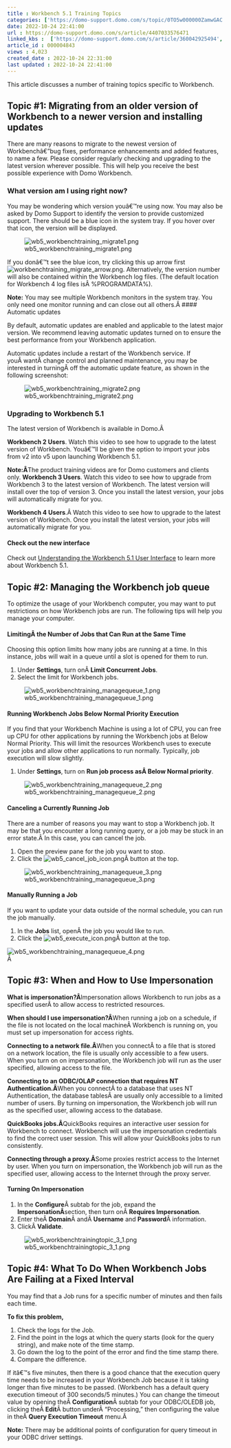 ```yaml
---
title : Workbench 5.1 Training Topics
categories: ['https://domo-support.domo.com/s/topic/0TO5w000000ZamwGAC']
date: 2022-10-24 22:41:00
url : https://domo-support.domo.com/s/article/4407033576471
linked_kbs :  ['https://domo-support.domo.com/s/article/360042925494', 'https://domo-support.domo.com/s/knowledge-base', 'https://domo-support.domo.com/s/article/4407033576471', 'https://domo-support.domo.com/s/article/360043429953', 'https://domo-support.domo.com/s/article/4407032210199', 'https://domo-support.domo.com/s/article/360043429933', 'https://domo-support.domo.com/s/article/360043429693', 'https://domo-support.domo.com/s/topic/0TO5w000000ZamwGAC', 'https://domo-support.domo.com/s/article/360043429913']
article_id : 000004843
views : 4,023
created_date : 2022-10-24 22:31:00
last updated : 2022-10-24 22:41:00
---
```




This article discusses a number of training topics specific to Workbench.


Topic #1: Migrating from an older version of Workbench to a newer version and installing updates
------------------------------------------------------------------------------------------------


There are many reasons to migrate to the newest version of Workbenchâ€”bug fixes, performance enhancements and added features, to name a few. Please consider regularly checking and upgrading to the latest version wherever possible. This will help you receive the best possible experience with Domo Workbench.


### What version am I using right now?


You may be wondering which version youâ€™re using now. You may also be asked by Domo Support to identify the version to provide customized support. There should be a blue icon in the system tray. If you hover over that icon, the version will be displayed.  
  
![wb5_workbenchtraining_migrate1.png](wb5_workbenchtraining_migrate1.png)  



If you donâ€™t see the blue icon, try clicking this up arrow first ![workbenchtraining_migrate_arrow.png](workbenchtraining_migrate_arrow.png). Alternatively, the version number will also be contained within the Workbench log files. (The default location for Workbench 4 log files isÂ %PROGRAMDATA%\Domo\Workbench\Logs).


**Note:** You may see multiple Workbench monitors in the system tray. You only need one monitor running and can close out all others.Â
#### Automatic updates


By default, automatic updates are enabled and applicable to the latest major version. We recommend leaving automatic updates turned on to ensure the best performance from your Workbench application.


Automatic updates include a restart of the Workbench service. If youÂ wantÂ change control and planned maintenance, you may be interested in turningÂ off the automatic update feature, as shown in the following screenshot:  
  
![wb5_workbenchtraining_migrate2.png](wb5_workbenchtraining_migrate2.png)  



### Upgrading to Workbench 5.1


The latest version of Workbench is available in Domo.Â 


**Workbench 2 Users**. Watch this video to see how to upgrade to the latest version of Workbench. Youâ€™ll be given the option to import your jobs from v2 into v5 upon launching Workbench 5.1.


**Note:Â**The product training videos are for Domo customers and clients only.
**Workbench 3 Users**. Watch this video to see how to upgrade from Workbench 3 to the latest version of Workbench. The latest version will install over the top of version 3. Once you install the latest version, your jobs will automatically migrate for you.


**Workbench 4 Users**.Â Watch this video to see how to upgrade to the latest version of Workbench. Once you install the latest version, your jobs will automatically migrate for you.


#### Check out the new interface


Check out [Understanding the Workbench 5.1 User Interface](..\understanding_the_workbench_51_user_interface\index.md) to learn more about Workbench 5.1.


Topic #2: Managing the Workbench job queue
------------------------------------------


To optimize the usage of your Workbench computer, you may want to put restrictions on how Workbench jobs are run. The following tips will help you manage your computer.


#### LimitingÂ the Number of Jobs that Can Run at the Same Time


Choosing this option limits how many jobs are running at a time. In this instance, jobs will wait in a queue until a slot is opened for them to run.


1. Under **Settings**, turn onÂ **Limit Concurrent Jobs**.
2. Select the limit for Workbench jobs.  
  
![wb5_workbenchtraining_managequeue_1.png](wb5_workbenchtraining_managequeue_1.png)


#### Running Workbench Jobs Below Normal Priority Execution


If you find that your Workbench Machine is using a lot of CPU, you can free up CPU for other applications by running the Workbench jobs at Below Normal Priority. This will limit the resources Workbench uses to execute your jobs and allow other applications to run normally. Typically, job execution will slow slightly.


1. Under **Settings**, turn on **Run job process as****Â Below Normal priority**.  
  
![wb5_workbenchtraining_managequeue_2.png](wb5_workbenchtraining_managequeue_2.png)


#### Canceling a Currently Running Job


There are a number of reasons you may want to stop a Workbench job. It may be that you encounter a long running query, or a job may be stuck in an error state.Â In this case, you can cancel the job.


1. Open the preview pane for the job you want to stop.
2. Click the ![wb5_cancel_job_icon.png](wb5_cancel_job_icon.png)Â button at the top.  
  
![wb5_workbenchtraining_managequeue_3.png](wb5_workbenchtraining_managequeue_3.png)


#### Manually Running a Job


If you want to update your data outside of the normal schedule, you can run the job manually.


1. In the **Jobs** list, openÂ the job you would like to run.
2. Click the ![wb5_execute_icon.png](wb5_execute_icon.png)Â button at the top.  
  
![wb5_workbenchtraining_managequeue_4.png](wb5_workbenchtraining_managequeue_4.png)  
Â


Topic #3: When and How to Use Impersonation
-------------------------------------------


**What is impersonation?Â**Impersonation allows Workbench to run jobs as a specified userÂ to allow access to restricted resources.


**When should I use impersonation?Â**When running a job on a schedule, if the file is not located on the local machineÂ Workbench is running on, you must set up impersonation for access rights.


**Connecting to a network file.Â**When you connectÂ to a file that is stored on a network location, the file is usually only accessible to a few users. When you turn on on impersonation, the Workbench job will run as the user specified, allowing access to the file.


**Connecting to an ODBC/OLAP connection that requires NT Authentication.Â**When you connectÂ to a database that uses NT Authentication, the database tablesÂ are usually only accessible to a limited number of users. By turning on impersonation, the Workbench job will run as the specified user, allowing access to the database.


**QuickBooks jobs.Â**QuickBooks requires an interactive user session for Workbench to connect. Workbench will use the impersonation credentials to find the correct user session. This will allow your QuickBooks jobs to run consistently.


**Connecting through a proxy.Â**Some proxies restrict access to the Internet by user. When you turn on impersonation, the Workbench job will run as the specified user, allowing access to the Internet through the proxy server.


#### Turning On Impersonation


1. In the **Configure**Â subtab for the job, expand the **ImpersonationÂ**section, then turn onÂ **Requires Impersonation**.
2. Enter theÂ **Domain**Â andÂ **Username** and **Password**Â information.
3. ClickÂ **Validate**.  
  
![wb5_workbenchtrainingtopic_3_1.png](wb5_workbenchtrainingtopic_3_1.png)


Topic #4: What To Do When Workbench Jobs Are Failing at a Fixed Interval
------------------------------------------------------------------------


You may find that a Job runs for a specific number of minutes and then fails each time.


**To fix this problem,** 


1. Check the logs for the Job.
2. Find the point in the logs at which the query starts (look for the query string), and make note of the time stamp.
3. Go down the log to the point of the error and find the time stamp there.
4. Compare the difference.


If itâ€™s five minutes, then there is a good chance that the execution query time needs to be increased in your Workbench Job because it is taking longer than five minutes to be passed. (Workbench has a default query execution timeout of 300 seconds/5 minutes.) You can change the timeout value by opening theÂ **Configuration**Â subtab for your ODBC/OLEDB job, clicking theÂ **Edit**Â button underÂ "Processing," then configuring the value in theÂ **Query Execution Timeout** menu.Â 


**Note:** There may be additional points of configuration for query timeout in your ODBC driver settings.